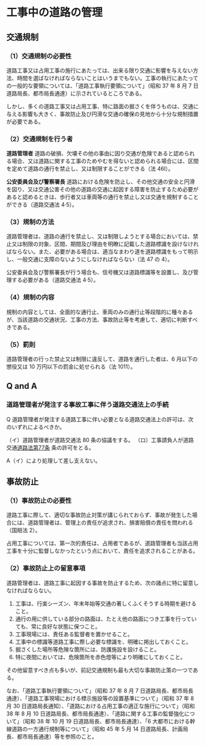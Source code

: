 
# 工事中の道路の管理

## 交通規制

### （1）交通規制の必要性

道路工事又は占用工事の施行にあたっては、出来る限り交通に影響を与えない方法、時間を選ばなければならないことはいうまでもない。工事の執行にあたっての一般的な要領については、「道路工事執行要領について」（昭和 37 年 8 月 7 日道路局長、都市局長通達）に示されているところである。

しかし、多くの道路工事又は占用工事、特に路面の掘さくを伴うものは、交通に与える影響も大きく、事故防止及び円滑な交通の確保の見地から十分な規制措置が必要である。

### （2）交通規制を行う者

**道路管理者**
道路の破損、欠壊その他の事由に因り交通が危険であると認められる場合、又は道路に関する工事のためやむを得ないと認められる場合には、区間を定めて道路の通行を禁止し、又は制限することができる（法 46Ⅰ）。

**公安委員会及び警察署長**
道路における危険を防止し、その他交通の安全と円滑を図り、又は交通公害その他の道路の交通に起因する障害を防止するため必要があると認めるときは、歩行者又は車両等の通行を禁止し又は交通を規制することができる（道路交通法 4·5）。

### （3）規制の方法

道路管理者は、道路の通行を禁止し、又は制限しようとする場合においては、禁止又は制限の対象、区間、期間及び理由を明瞭に記載した道路標識を設けなければならない。また、必要がある場合は、適当なまわり道を道路標識をもって明示し、一般交通に支障のないようにしなければならない（法 47 の 4）。

公安委員会及び警察署長が行う場合も、信号機又は道路標識等を設置し、及び管理する必要がある（道路交通法 4·5）。

### （4）規制の内容

規制の内容としては、全面的な通行止、車両のみの通行止等段階的に種々あるが、当該道路の交通状況、工事の方法、事故防止等を考慮して、適切に判断すべきである。

### （5）罰則

道路管理者の行った禁止又は制限に違反して、道路を通行した者は、6 月以下の懲役又は 10 万円以下の罰金に処せられる（法 1011）。

## Q and A

### 道路管理者が発注する事故工事に伴う道路交通法上の手続

Q 道路管理者が発注する道路工事に伴い必要となる道路交通法上の許可は、次のいずれによるべきか。

（イ）道路管理者が道路交通法 80 条の協議をする。
（ロ）工事請負人が道路交通[道路法第77条](https://elaws.e-gov.go.jp/document?lawid=327AC1000000180#Mp-At_77) 条の許可をとる。

A（イ）により処理して差し支えない。

## 事故防止

### （1）事故防止の必要性

道路工事に際して、適切な事故防止対策が講じられておらず、事故が発生した場合には、道路管理者は、管理上の責任が追求され、損害賠償の責任を問われる（国賠法 2）。

占用工事については、第一次的責任は、占用者であるが、道路管理者も当該占用工事を十分に監督しなかったという点において、責任を追求されることがある。

### （2）事故防止上の留意事項

道路管理者は、道路工事に起因する事故を防止するため、次の諸点に特に留意しなければならない。

1. 工事は、行楽シーズン、年末年始等交通の著しくふくそうする時期を避けること。
2. 通行の用に供している部分の路面は、たとえ他の路面につき工事を行っていても、常に良好な状態に保つこと。
3. 工事現場には、責任ある監督者を置かせること。
4. 工事中の標識等道路工事に際し必要な標識を、明確に掲出しておくこと。
5. 掘さくした場所等危険な箇所には、防護施設を設けること。
6. 特に夜間においては、危険箇所を赤色燈等により明確にしておくこと。

その他留意すべき点も多いが、前記交通規制も最も大切な事故防止策の一つである。

なお、「道路工事執行要領について」（昭和 37 年 8 月 7 日道路局長、都市局長通達）、「道路工事現場における標示施設等の設置基準について」（昭和 37 年 8 月 30 日道路局長通知）、「道路における占用工事の適正な施行について」（昭和 38 年 8 月 10 日道路局長、都市局長通達）、「道路に関する工事の監督強化について」（昭和 38 年 10 月 19 日道路局長、都市局長通達）、「6 大都市における幹線道路の一方通行規制等について」（昭和 45 年 5 月 14 日道路局長、計画局長、都市局長通達）等を参照のこと。
